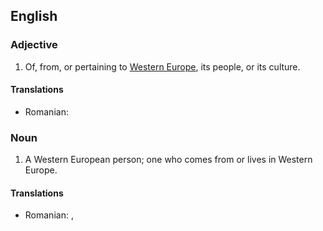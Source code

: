 ==English==

===Adjective===
{{en-adj|pos=[[Western]] [[European]]|-}}

# Of, from, or pertaining to [[Western Europe]], its people, or its culture.

====Translations====
{{trans-top|Western European}}
* Romanian: {{t|ro|vest-european}}
{{trans-mid}}
{{trans-bottom}}

===Noun===
{{en-noun|sg=[[Western]] [[European]]}}

# A Western European person; one who comes from or lives in Western Europe.

====Translations====
{{trans-top|Western European person}}
* Romanian: {{t|ro|vest-european|m}}, {{t|ro|vest-europeană|f}}
{{trans-mid}}
{{trans-bottom}}